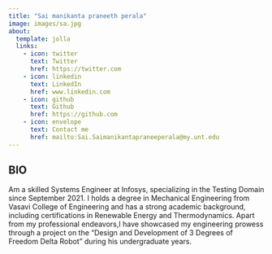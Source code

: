 ```yaml
---
title: "Sai manikanta praneeth perala"
image: images/sa.jpg
about:
  template: jolla
  links:
    - icon: twitter
      text: Twitter
      href: https://twitter.com
    - icon: linkedin
      text: LinkedIn
      href: www.linkedin.com
    - icon: github
      text: Github
      href: https://github.com
    - icon: envelope
      text: Contact me
      href: mailto:Sai.Saimanikantapraneeperala@my.unt.edu 
---
```


## BIO

Am a skilled Systems Engineer at Infosys, specializing in the Testing Domain since September 2021. I holds a degree in Mechanical Engineering from Vasavi College of Engineering and has a strong academic background, including certifications in Renewable Energy and Thermodynamics. Apart from my professional endeavors,I have  showcased my engineering prowess through a project on the "Design and Development of 3 Degrees of Freedom Delta Robot" during his undergraduate years.
